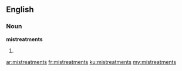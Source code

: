 ==English==
===Noun===
'''mistreatments'''

#{{plural of|[[mistreatment]]}}

[[ar:mistreatments]]
[[fr:mistreatments]]
[[ku:mistreatments]]
[[my:mistreatments]]